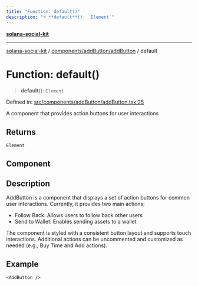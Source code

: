 ```yaml
---
title: "Function: default()"
description: "> **default**(): `Element`"
---
```


[**solana-social-kit**](../../../../README.mdx)

***

[solana-social-kit](../../../../README.mdx) / [components/addButton/addButton](../README.mdx) / default

# Function: default()

> **default**(): `Element`

Defined in: [src/components/addButton/addButton.tsx:25](https://github.com/SendArcade/solana-social-starter/blob/03568260ca96ed63f77049843c721de1cb011893/src/components/addButton/addButton.tsx#L25)

A component that provides action buttons for user interactions

## Returns

`Element`

## Component

## Description

AddButton is a component that displays a set of action buttons for common user interactions.
Currently, it provides two main actions:
- Follow Back: Allows users to follow back other users
- Send to Wallet: Enables sending assets to a wallet

The component is styled with a consistent button layout and supports
touch interactions. Additional actions can be uncommented and customized
as needed (e.g., Buy Time and Add actions).

## Example

```tsx
<AddButton />
```
